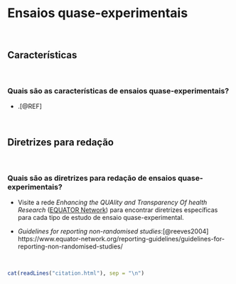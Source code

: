 # **Ensaios quase-experimentais** {#ensaio-quase-experimental}

<br>

## Características

<br>

### Quais são as características de ensaios quase-experimentais?

-   .[@REF]

<br>

## Diretrizes para redação

<br>

### Quais são as diretrizes para redação de ensaios quase-experimentais?

-   Visite a rede *Enhancing the QUAlity and Transparency Of health Research* ([EQUATOR Network](https://www.equator-network.org/)) para encontrar diretrizes específicas para cada tipo de estudo de ensaio quase-experimental.

-   *Guidelines for reporting non-randomised studies*:[@reeves2004] https://www.equator-network.org/reporting-guidelines/guidelines-for-reporting-non-randomised-studies/

<br>

```r
cat(readLines("citation.html"), sep = "\n")
```

<br>
